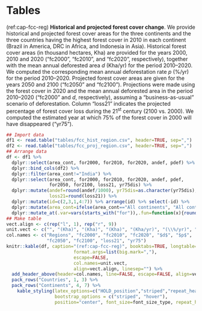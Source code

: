 # Tables {-}

<!-------------------------------------------------->
<!-- Historical and projected forest cover change -->
<!-------------------------------------------------->

(ref:cap-fcc-reg) **Historical and projected forest cover change**. We provide historical and projected forest cover areas for the three continents and the three countries having the highest forest cover in 2010 in each continent (Brazil in America, DRC in Africa, and Indonesia in Asia). Historical forest cover areas (in thousand hectares, Kha) are provided for the years 2000, 2010 and 2020 ("fc2000", "fc2010", and "fc2020", respectively), together with the mean annual deforested area $d$ (Kha/yr) for the period 2010--2020. We computed the corresponding mean annual deforestation rate $p$ (%/yr) for the period 2010--2020. Projected forest cover areas are given for the years 2050 and 2100 ("fc2050" and "fc2100"). Projections were made using the forest cover in 2020 and the mean annual deforested area in the period 2010--2020 ("fc2000" and $d$, respectively), assuming a "business-as-usual" scenario of deforestation. Column "loss21" indicates the projected percentage of forest cover loss during the 21$^\text{st}$ century (2100 vs. 2000). We computed the estimated year at which 75% of the forest cover in 2000 will have disappeared ("yr75").\vspace{0.5cm} 

```r
## Import data
df1 <- read.table("tables/fcc_hist_region.csv", header=TRUE, sep=",")
df2 <- read.table("tables/fcc_proj_region.csv", header=TRUE, sep=",")
## Arrange data
df <- df1 %>%
  dplyr::select(area_cont, for2000, for2010, for2020, andef, pdef) %>%
  dplyr::bind_cols(df2) %>%
  dplyr::filter(area_cont!="India") %>%
  dplyr::select(area_cont, for2000, for2010, for2020, andef, pdef,
                for2050, for2100, loss21, yr75dis) %>%
  dplyr::mutate(andef=round(andef/1000), yr75dis=as.character(yr75dis),
                loss21=round(loss21)) %>%
  dplyr::mutate(id=c(2,3,1,4:7)) %>% arrange(id) %>% select(-id) %>%
  dplyr::mutate(area_cont=ifelse(area_cont=="All continents", "All cont.", area_cont)) %>%
  dplyr::mutate_at(.var=vars(starts_with("for")),.fun=function(x){round(x/1000)})
## Make table
vect.align <- c(rep("l", 1), rep("r", 9))
unit.vect <- c("", "(Kha)", "(Kha)", "(Kha)", "(Kha/yr)", "(\\%/yr)", "(Kha)", "(Kha)", "(\\%)", "")
col.names <- c("Regions", "fc2000", "fc2010", "fc2020", "$d$", "$p$",
               "fc2050", "fc2100", "loss21", "yr75")
knitr::kable(df, caption="(ref:cap-fcc-reg)", booktabs=TRUE, longtable=FALSE,
						 format.args=list(big.mark=","),
						 escape=FALSE,
						 col.names=unit.vect,
						 align=vect.align, linesep="") %>%
  add_header_above(header=col.names, line=FALSE, escape=FALSE, align=vect.align) %>%
  pack_rows("Countries", 1, 3) %>%
  pack_rows("Continents", 4, 7) %>%
	kable_styling(latex_options=c("HOLD_position","striped","repeat_header"), full_width=full_width_type,
	              bootstrap_options = c("striped", "hover"),
	              position="center", font_size=font_size_type, repeat_header_method="replace")
```

\newpage
